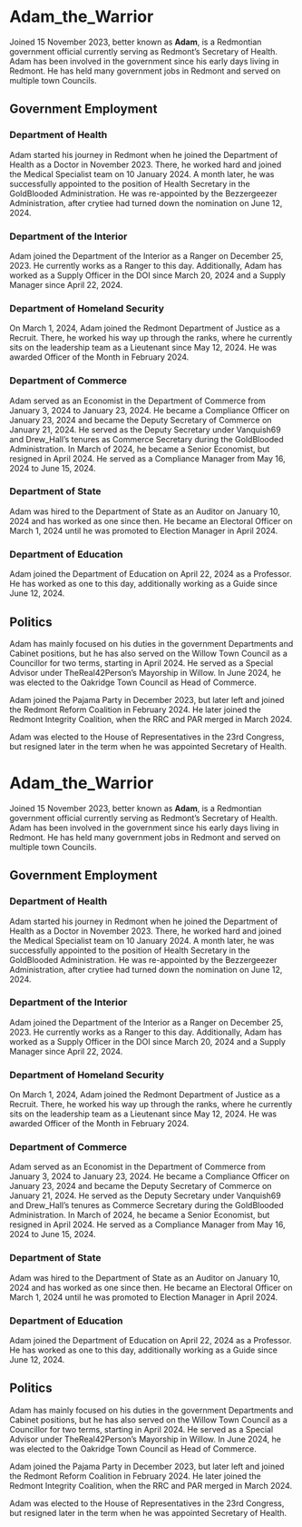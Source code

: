 <span id="adam_the_warrior"></span>
= Adam_the_Warrior =

Joined 15 November 2023, better known as '''Adam''', is a Redmontian government official currently serving as Redmont’s Secretary of Health. Adam has been involved in the government since his early days living in Redmont. He has held many government jobs in Redmont and served on multiple town Councils.

<span id="government-employment"></span>
== Government Employment ==

<span id="department-of-health"></span>
=== Department of Health ===

Adam started his journey in Redmont when he joined the Department of Health as a Doctor in November 2023. There, he worked hard and joined the Medical Specialist team on 10 January 2024. A month later, he was successfully appointed to the position of Health Secretary in the GoldBlooded Administration. He was re-appointed by the Bezzergeezer Administration, after crytiee had turned down the nomination on June 12, 2024.

<span id="department-of-the-interior"></span>
=== Department of the Interior ===

Adam joined the Department of the Interior as a Ranger on December 25, 2023. He currently works as a Ranger to this day. Additionally, Adam has worked as a Supply Officer in the DOI since March 20, 2024 and a Supply Manager since April 22, 2024.

<span id="department-of-homeland-security"></span>
=== Department of Homeland Security ===

On March 1, 2024, Adam joined the Redmont Department of Justice as a Recruit. There, he worked his way up through the ranks, where he currently sits on the leadership team as a Lieutenant since May 12, 2024. He was awarded Officer of the Month in February 2024.

<span id="department-of-commerce"></span>
=== Department of Commerce ===

Adam served as an Economist in the Department of Commerce from January 3, 2024 to January 23, 2024. He became a Compliance Officer on January 23, 2024 and became the Deputy Secretary of Commerce on January 21, 2024. He served as the Deputy Secretary under Vanquish69 and Drew_Hall’s tenures as Commerce Secretary during the GoldBlooded Administration. In March of 2024, he became a Senior Economist, but resigned in April 2024. He served as a Compliance Manager from May 16, 2024 to June 15, 2024.

<span id="department-of-state"></span>
=== Department of State ===

Adam was hired to the Department of State as an Auditor on January 10, 2024 and has worked as one since then. He became an Electoral Officer on March 1, 2024 until he was promoted to Election Manager in April 2024.

<span id="department-of-education"></span>
=== Department of Education ===

Adam joined the Department of Education on April 22, 2024 as a Professor. He has worked as one to this day, additionally working as a Guide since June 12, 2024.

<span id="politics"></span>
== Politics ==

Adam has mainly focused on his duties in the government Departments and Cabinet positions, but he has also served on the Willow Town Council as a Councillor for two terms, starting in April 2024. He served as a Special Advisor under TheReal42Person’s Mayorship in Willow. In June 2024, he was elected to the Oakridge Town Council as Head of Commerce.

Adam joined the Pajama Party in December 2023, but later left and joined the Redmont Reform Coalition in February 2024. He later joined the Redmont Integrity Coalition, when the RRC and PAR merged in March 2024.

Adam was elected to the House of Representatives in the 23rd Congress, but resigned later in the term when he was appointed Secretary of Health.

<span id="adam_the_warrior-1"></span>
= Adam_the_Warrior =

Joined 15 November 2023, better known as '''Adam''', is a Redmontian government official currently serving as Redmont’s Secretary of Health. Adam has been involved in the government since his early days living in Redmont. He has held many government jobs in Redmont and served on multiple town Councils.

<span id="government-employment-1"></span>
== Government Employment ==

<span id="department-of-health-1"></span>
=== Department of Health ===

Adam started his journey in Redmont when he joined the Department of Health as a Doctor in November 2023. There, he worked hard and joined the Medical Specialist team on 10 January 2024. A month later, he was successfully appointed to the position of Health Secretary in the GoldBlooded Administration. He was re-appointed by the Bezzergeezer Administration, after crytiee had turned down the nomination on June 12, 2024.

<span id="department-of-the-interior-1"></span>
=== Department of the Interior ===

Adam joined the Department of the Interior as a Ranger on December 25, 2023. He currently works as a Ranger to this day. Additionally, Adam has worked as a Supply Officer in the DOI since March 20, 2024 and a Supply Manager since April 22, 2024.

<span id="department-of-homeland-security-1"></span>
=== Department of Homeland Security ===

On March 1, 2024, Adam joined the Redmont Department of Justice as a Recruit. There, he worked his way up through the ranks, where he currently sits on the leadership team as a Lieutenant since May 12, 2024. He was awarded Officer of the Month in February 2024.

<span id="department-of-commerce-1"></span>
=== Department of Commerce ===

Adam served as an Economist in the Department of Commerce from January 3, 2024 to January 23, 2024. He became a Compliance Officer on January 23, 2024 and became the Deputy Secretary of Commerce on January 21, 2024. He served as the Deputy Secretary under Vanquish69 and Drew_Hall’s tenures as Commerce Secretary during the GoldBlooded Administration. In March of 2024, he became a Senior Economist, but resigned in April 2024. He served as a Compliance Manager from May 16, 2024 to June 15, 2024.

<span id="department-of-state-1"></span>
=== Department of State ===

Adam was hired to the Department of State as an Auditor on January 10, 2024 and has worked as one since then. He became an Electoral Officer on March 1, 2024 until he was promoted to Election Manager in April 2024.

<span id="department-of-education-1"></span>
=== Department of Education ===

Adam joined the Department of Education on April 22, 2024 as a Professor. He has worked as one to this day, additionally working as a Guide since June 12, 2024.

<span id="politics-1"></span>
== Politics ==

Adam has mainly focused on his duties in the government Departments and Cabinet positions, but he has also served on the Willow Town Council as a Councillor for two terms, starting in April 2024. He served as a Special Advisor under TheReal42Person’s Mayorship in Willow. In June 2024, he was elected to the Oakridge Town Council as Head of Commerce.

Adam joined the Pajama Party in December 2023, but later left and joined the Redmont Reform Coalition in February 2024. He later joined the Redmont Integrity Coalition, when the RRC and PAR merged in March 2024.

Adam was elected to the House of Representatives in the 23rd Congress, but resigned later in the term when he was appointed Secretary of Health.
